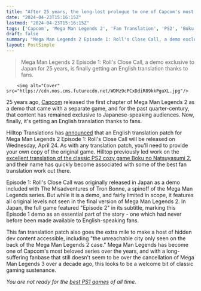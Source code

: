 ```yaml
---
title: "After 25 years, the long-lost prologue to one of Capcom's most beloved PS1 classics is finally getting an English translation"
date: "2024-04-23T15:16:15Z"
lastmod: "2024-04-23T15:16:15Z"
tags: ['Capcom', 'Mega Man Legends 2', 'Fan Translation', 'PS2', 'Boku no Natsuyasumi 2', 'PS1']
draft: false
summary: "Mega Man Legends 2 Episode 1: Roll's Close Call, a demo exclusive to Japan for 25 years, is finally getting an English translation thanks to fans."
layout: PostSimple
---
```

> Mega Man Legends 2 Episode 1: Roll's Close Call, a demo exclusive to Japan for 25 years, is finally getting an English translation thanks to fans.


        <img alt="Cover" src="https://cdn.mos.cms.futurecdn.net/WDMz9cPCxDdiR89kkPguXL.jpg"/>
        
25 years ago, [Capcom](https://www.gamesradar.com/uk/tag/capcom/) released the first chapter of Mega Man Legends 2 as a demo that came with a separate game, and for the past quarter-century, that content has remained exclusive to Japanese-speaking audiences. Now, finally, it's getting an English translation thanks to fans.

Hilltop Translations has [announced](https://twitter.com/HilltopWorks/status/1782430169812344982) that an English translation patch for Mega Man Legends 2 Episode 1: Roll's Close Call will be released on Wednesday, April 24. As with any translation patch, you'll need to provide your own copy of the original game. Hilltop previously led work on the [excellent translation of the classic PS2 cozy game Boku no Natsuyasumi 2](https://www.gamesradar.com/after-21-years-japans-most-beloved-cozy-game-is-finally-playable-in-english/), and their name has quickly become associated with some of the best fan translation work out there. 

Episode 1: Roll's Close Call was originally released in Japan as a demo included with The Misadventures of Tron Bonne, a spinoff of the Mega Man Legends series. But while it is a demo, and fairly limited in scope, it features all original levels not seen in the final version of Mega Man Legends 2. In Japan, the full game featured "Episode 2" in its subtitle, marking this Episode 1 demo as an essential part of the story - one which had never before been made available to English-speaking fans.

This fan translation patch also goes the extra mile to make a host of hidden dev content accessible, including "the unreachable city only seen on the back of the Mega Man Legends 2 case." Mega Man Legends has become one of Capcom's most beloved series over the years, and with a long-suffering fanbase that still doesn't seem to be over the cancellation of Mega Man Legends 3 over a decade ago, this looks to be a welcome bit of classic gaming sustenance.

*You are not ready for the *[<em>best PS1 games</em>](https://www.gamesradar.com/best-psx-games/)* of all time.* 
        